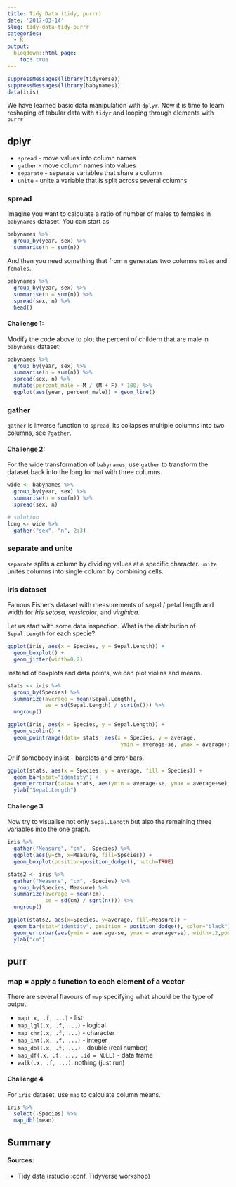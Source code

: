 ```yaml
---
title: Tidy Data (tidy, purrr)
date: '2017-03-14'
slug: tidy-data-tidy-purrr
categories:
  - R
output:
  blogdown::html_page:
    toc: true
---
```


```r
suppressMessages(library(tidyverse)) 
suppressMessages(library(babynames))
data(iris)
```

We have learned basic data manipulation with `dplyr`. Now it is time to learn reshaping of tabular data with `tidyr` and looping through elements with `purrr`

## dplyr

* `spread` - move values into column names
* `gather` - move column names into values
* `separate` - separate variables that share a column
* `unite` - unite a variable that is split across several columns

### spread

Imagine you want to calculate a ratio of number of males to females in `babynames` dataset. You can start as 

```r
babynames %>%
  group_by(year, sex) %>%
  summarise(n = sum(n))
```

And then you need something that from `n` generates two columns `males` and `females`. 

```r
babynames %>%
  group_by(year, sex) %>%
  summarise(n = sum(n)) %>%
  spread(sex, n) %>%
  head()
```

#### Challenge 1:

Modify the code above to plot the percent of childern that are male in `babynames` dataset:

```r
babynames %>%
  group_by(year, sex) %>%
  summarise(n = sum(n)) %>%
  spread(sex, n) %>%
  mutate(percent_male = M / (M + F) * 100) %>%
  ggplot(aes(year, percent_male)) + geom_line()
```

### gather

`gather` is inverse function to `spread`, its collapses multiple columns into two columns, see `?gather`.

#### Challenge 2:

For the wide transformation of `babynames`, use `gather` to transform the dataset back into the long format with three columns. 

```r
wide <- babynames %>%
  group_by(year, sex) %>%
  summarise(n = sum(n)) %>%
  spread(sex, n)
```

```r
# solution
long <- wide %>%
  gather("sex", "n", 2:3)
```

### separate and unite

`separate` splits a column by dividing values at a specific character. `unite` unites columns into single column by combining cells.

### iris dataset 

Famous Fisher's dataset with measurements of sepal / petal length and width for *Iris setosa, versicolor*, and *virginica*.

Let us start with some data inspection. What is the distribution of `Sepal.Length` for each specie?

```r
ggplot(iris, aes(x = Species, y = Sepal.Length)) + 
  geom_boxplot() +
  geom_jitter(width=0.2)
```

Instead of boxplots and data points, we can plot violins and means.

```r
stats <- iris %>%
  group_by(Species) %>%
  summarize(average = mean(Sepal.Length),
            se = sd(Sepal.Length) / sqrt(n())) %>%
  ungroup()

ggplot(iris, aes(x = Species, y = Sepal.Length)) + 
  geom_violin() +
  geom_pointrange(data= stats, aes(x = Species, y = average, 
                                    ymin = average-se, ymax = average+se), size=0.5)
```

Or if somebody insist - barplots and error bars.

```r
ggplot(stats, aes(x = Species, y = average, fill = Species)) + 
  geom_bar(stat="identity") +
  geom_errorbar(data= stats, aes(ymin = average-se, ymax = average+se), width=0.5) +
  ylab("Sepal.Length")
```

#### Challenge 3

Now try to visualise not only `Sepal.Length` but also the remaining three variables into the one graph.

```r
iris %>% 
  gather("Measure", "cm", -Species) %>%
  ggplot(aes(y=cm, x=Measure, fill=Species)) +
  geom_boxplot(position=position_dodge(), notch=TRUE)
```

```r
stats2 <- iris %>%
  gather("Measure", "cm", -Species) %>%
  group_by(Species, Measure) %>%
  summarize(average = mean(cm),
            se = sd(cm) / sqrt(n())) %>%
  ungroup()

ggplot(stats2, aes(x=Species, y=average, fill=Measure)) +
  geom_bar(stat="identity", position = position_dodge(), color="black") +
  geom_errorbar(aes(ymin = average-se, ymax = average+se), width=.2,position=position_dodge(.9)) +
  ylab("cm")
```

## purr

### map = apply a function to each element of a vector

There are several flavours of `map` specifying what should be the type of output:

* `map(.x, .f, ...)` - list 
* `map_lgl(.x, .f, ...)` - logical 
* `map_chr(.x, .f, ...)` - character
* `map_int(.x, .f, ...)` - integer
* `map_dbl(.x, .f, ...)` - double (real number) 
* `map_df(.x, .f, ..., .id = NULL)` - data frame
* `walk(.x, .f, ...)`: nothing (just run)

#### Challenge 4

For `iris` dataset, use `map` to calculate column means.

```r
iris %>%
  select(-Species) %>%
  map_dbl(mean)
```

## Summary

#### Sources:

* Tidy data (rstudio::conf, Tidyverse workshop)
